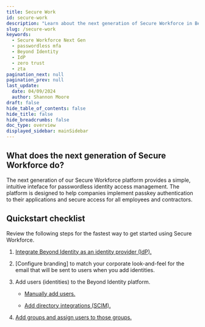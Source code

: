 ```yaml
---
title: Secure Work
id: secure-work
description: "Learn about the next generation of Secure Workforce in Beyond Identity."
slug: /secure-work
keywords:
  - Secure Workforce Next Gen
  - passwordless mfa
  - Beyond Identity
  - IdP
  - zero trust
  - zta
pagination_next: null
pagination_prev: null
last_update:
  date: 04/09/2024
  author: Shannon Moore
draft: false
hide_table_of_contents: false
hide_title: false
hide_breadcrumbs: false
doc_type: overview
displayed_sidebar: mainSidebar
---
```


## What does the next generation of Secure Workforce do?

The next generation of our Secure Workforce platform provides a simple, intuitive inteface for passwordless identity access management. The platform is designed to help companies implement passkey authentication to their applications and secure access for all employees and contractors.


## Quickstart checklist

Review the following steps for the fastest way to get started using Secure Workforce.

1. [Integrate Beyond Identity as an identity provider (IdP).](/docs/product-integration-guides)

2. [Configure branding] to match your corporate look-and-feel for the email that will be sent to users when you add identities.

3. Add users (identities) to the Beyond Identity platform.

   - [Manually add users.](/docs/identities)

   - [Add directory integrations (SCIM).](/docs/directory-integrations)

4. [Add groups and assign users to those groups.](/docs/branding)
